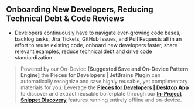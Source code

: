 ## Onboarding New Developers, Reducing Technical Debt & Code Reviews
- Developers continuously have to navigate ever-growing code bases, backlog tasks, Jira Tickets, GitHub Issues, and Pull Requests all in an effort to reuse existing code, onboard new developers faster, share relevant examples, reduce technical debt and drive code standardization.
> Powered by our On-Device **[Suggested Save and On-Device Pattern Engine]** the **Pieces for Developers | JetBrains Plugin** can automatically recognize and save highly reusable, yet complimentary materials for you.
> Leverage the [**Pieces for Developers | Desktop App**](https://code.pieces.app/install) to discover and extract reusable boilerplate through our [**In-Project Snippet Discovery**](in-project-snippet-discovery.md "In Project Snippet Discovery") features running entirely offline and on-device.